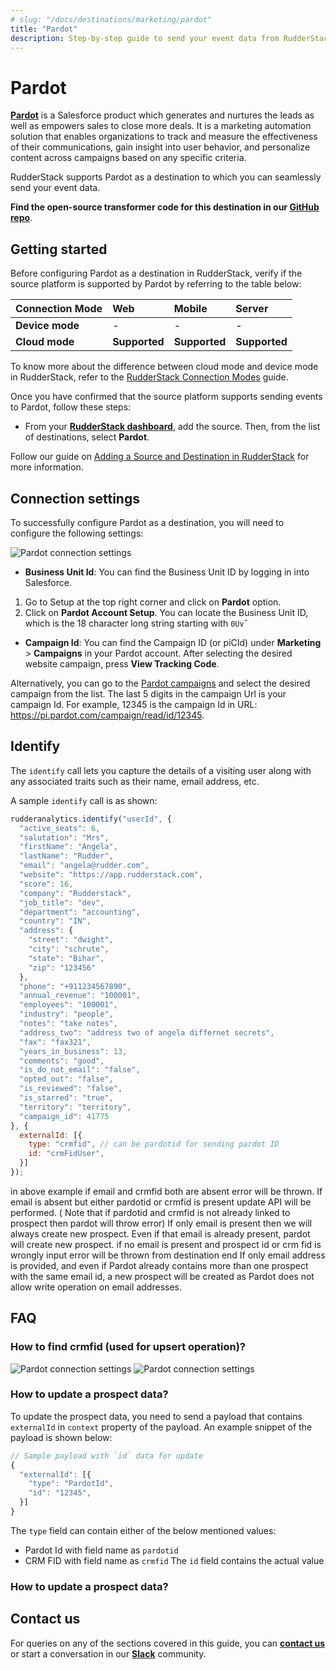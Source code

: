 ```yaml
---
# slug: "/docs/destinations/marketing/pardot"
title: "Pardot"
description: Step-by-step guide to send your event data from RudderStack to Pardot.
---
```


# Pardot

[**Pardot**](https://www.pardot.com/) is a Salesforce product which generates and nurtures the leads as well as empowers sales to close more deals. It is a marketing automation solution that enables organizations to track and measure the effectiveness of their communications, gain insight into user behavior, and personalize content across campaigns based on any specific criteria.

RudderStack supports Pardot as a destination to which you can seamlessly send your event data.

<div class="successBlock">

  <strong>Find the open-source transformer code for this destination in our <a href="https://github.com/rudderlabs/rudder-transformer/tree/master/v0/destinations/pardot">GitHub repo</a></strong>.
</div>

## Getting started

Before configuring Pardot as a destination in RudderStack, verify if the source platform is supported by Pardot by referring to the table below:

| **Connection Mode** | **Web**       | **Mobile**    | **Server**    |
| :------------------ | :------------ | :------------ | :------------ |
| **Device mode**     | -             | -             | -             |
| **Cloud mode**      | **Supported** | **Supported** | **Supported** |

<div class="infoBlock">

To know more about the difference between cloud mode and device mode in RudderStack, refer to the <a href="https://rudderstack.com/docs/connections/rudderstack-connection-modes/">RudderStack Connection Modes</a> guide.
</div>

Once you have confirmed that the source platform supports sending events to Pardot, follow these steps:

- From your [**RudderStack dashboard**](https://app.rudderstack.com/), add the source. Then, from the list of destinations, select **Pardot**.

<div class="infoBlock">

Follow our guide on <a href="https://rudderstack.com/docs/connections/adding-source-and-destination-rudderstack/">Adding a Source and Destination in RudderStack</a> for more information.
</div>



## Connection settings

To successfully configure Pardot as a destination, you will need to configure the following settings:

<img src="../../assets/event-stream-destinations/pardot-connection-settings3.png" alt="Pardot connection settings"/>

- **Business Unit Id**: You can find the Business Unit ID by logging in into Salesforce. 
1. Go to Setup at the top right corner and click on **Pardot** option. 
2. Click on **Pardot Account Setup**.
You can locate the Business Unit ID, which is the 18 character long string starting with `0Uv`ˇ

- **Campaign Id**: You can find the Campaign ID (or piCId) under **Marketing** > **Campaigns** in your Pardot account. After selecting the desired website campaign, press **View Tracking Code**.

Alternatively, you can go to the [Pardot campaigns](https://pi.pardot.com/campaign) and select the desired campaign from the list. The last 5 digits in the campaign Url is your campaign Id. For example, 12345 is the campaign Id in URL: https://pi.pardot.com/campaign/read/id/12345. 


## Identify

The `identify` call lets you capture the details of a visiting user along with any associated traits such as their name, email address, etc.

A sample `identify` call is as shown:

```javascript
rudderanalytics.identify("userId", {
  "active_seats": 6,
  "salutation": "Mrs",
  "firstName": "Angela",
  "lastName": "Rudder",
  "email": "angela@rudder.com",
  "website": "https://app.rudderstack.com",
  "score": 16,
  "company": "Rudderstack",
  "job_title": "dev",
  "department": "accounting",
  "country": "IN",
  "address": {
    "street": "dwight",
    "city": "schrute",
    "state": "Bihar",
    "zip": "123456"
  },
  "phone": "+911234567890",
  "annual_revenue": "100001",
  "employees": "100001",
  "industry": "people",
  "notes": "take notes",
  "address_two": "address two of angela differnet secrets",
  "fax": "fax321",
  "years_in_business": 13,
  "comments": "good",
  "is_do_not_email": "false",
  "opted_out": "false",
  "is_reviewed": "false",
  "is_starred": "true",
  "territory": "territory",
  "campaign_id": 41775
}, {
  externalId: [{
    type: "crmfid", // can be pardotid for sending pardot ID
    id: "crmFidUser",
  }]
});
```


in above example if email and crmfid both are absent error will be thrown.
If email is absent but either pardotid or crmfid is present update API will be performed. ( Note that if pardotid and crmfid is not already linked to prospect then pardot will throw error)
If only email is present then we will always create new prospect. Even if that email is already present, pardot will create new prospect.
if no email is present and prospect id or crm fid is wrongly input error will be thrown from destination end
If only email address is provided, and even if Pardot already contains more than one prospect with the same email id, a new prospect will be created as Pardot does not allow write operation on email addresses.


## FAQ

### How to find crmfid (used for upsert operation)?

<img src="../../assets/event-stream-destinations/Pardot-crmfid1.png" alt="Pardot connection settings"/>

<img src="../../assets/event-stream-destinations/Pardot-crmfid2.png" alt="Pardot connection settings"/>

### How to update a prospect data?

To update the prospect data, you need to send a payload that contains `externalId` in `context` property of the payload. An example snippet of the payload is shown below:
```javascript
// Sample payload with `id` data for update
{
  "externalId": [{
    "type": "PardotId",
    "id": "12345",
  }]
}
```
The `type` field can contain either of the below mentioned values:
- Pardot Id with field name as `pardotid`
- CRM FID with field name as `crmfid`
The `id` field contains the actual value

### How to update a prospect data?

## Contact us

For queries on any of the sections covered in this guide, you can [**contact us**](mailto:%20docs@rudderstack.com) or start a conversation in our [**Slack**](https://rudderstack.com/join-rudderstack-slack-community) community.
